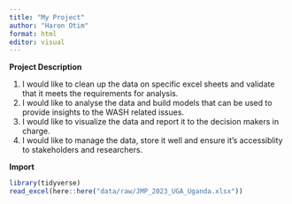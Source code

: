 ```yaml
---
title: "My Project"
author: "Haron Otim"
format: html
editor: visual
---
```


**Project Description**

1.  I would like to clean up the data on specific excel sheets and validate that it meets the requirements for analysis.
2.  I would like to analyse the data and build models that can be used to provide insights to the WASH related issues.
3.  I would like to visualize the data and report it to the decision makers in charge.
4.  I would like to manage the data, store it well and ensure it's accessiblity to stakeholders and researchers.

**Import**

```r
library(tidyverse)
read_excel(here::here("data/raw/JMP_2023_UGA_Uganda.xlsx"))
```
